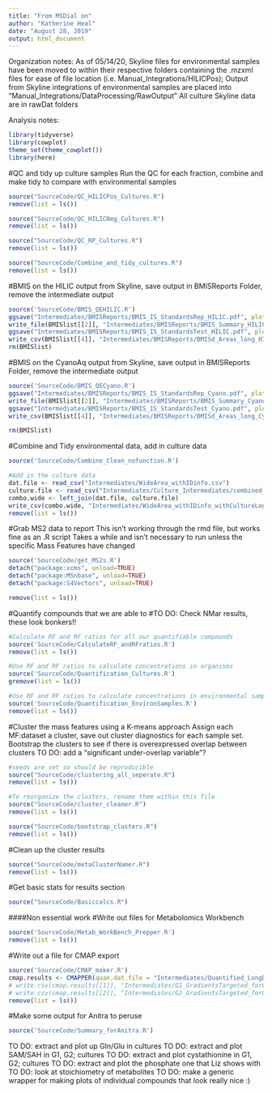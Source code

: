 ```yaml
---
title: "From MSDial on"
author: "Katherine Heal"
date: "August 28, 2019"
output: html_document
---
```

Organization notes:
As of 05/14/20, Skyline files for environmental samples have been moved to within their respective folders containing the .mzxml files for ease of file location (i.e. Manual_Integrations/HILICPos); Output from Skyline integrations of environmental samples are placed into "Manual_Integrations/DataProcessing/RawOutput"
All culture Skyline data are in rawDat folders

Analysis notes:


```r
library(tidyverse)
library(cowplot)
theme_set(theme_cowplot())
library(here)
```

#QC and tidy up culture samples
Run the QC for each fraction, combine and make tidy to compare with environmental samples
```r
source("SourceCode/QC_HILICPos_Cultures.R")
remove(list = ls())

source("SourceCode/QC_HILICNeg_Cultures.R")
remove(list = ls())

source("SourceCode/QC_RP_Cultures.R")
remove(list = ls())

source("SourceCode/Combine_and_tidy_cultures.R")
remove(list = ls())
```

#BMIS on the HILIC output from Skyline, save output in BMISReports Folder, remove the intermediate output
```r
source('SourceCode/BMIS_QEHILIC.R')
ggsave("Intermediates/BMISReports/BMIS_IS_StandardsRep_HILIC.pdf", plot = BMISlist[[1]], device = "pdf", width = 10, height = 10, units = "in")
write_file(BMISlist[[2]], "Intermediates/BMISReports/BMIS_Summary_HILIC.txt")
ggsave("Intermediates/BMISReports/BMIS_IS_StandardsTest_HILIC.pdf", plot = BMISlist[[3]], device = "pdf", width = 10, height = 10, units = "in")
write_csv(BMISlist[[4]], "Intermediates/BMISReports/BMISd_Areas_long_HILIC.csv")
rm(BMISlist)
```

#BMIS on the CyanoAq output from Skyline, save output in BMISReports Folder, remove the intermediate output
```r
source('SourceCode/BMIS_QECyano.R')
ggsave("Intermediates/BMISReports/BMIS_IS_StandardsRep_Cyano.pdf", plot = BMISlist[[1]], device = "pdf", width = 10, height = 10, units = "in")
write_file(BMISlist[[2]], "Intermediates/BMISReports/BMIS_Summary_Cyano.txt")
ggsave("Intermediates/BMISReports/BMIS_IS_StandardsTest_Cyano.pdf", plot = BMISlist[[3]], device = "pdf", width = 10, height = 10, units = "in")
write_csv(BMISlist[[4]], "Intermediates/BMISReports/BMISd_Areas_long_Cyano.csv")

rm(BMISlist)
```

#Combine and Tidy environmental data, add in culture data
```r
source('SourceCode/Combine_Clean_nofunction.R')

#Add in the culture data
dat.file <- read_csv("Intermediates/WideArea_withIDinfo.csv")
culture.file <- read_csv("Intermediates/Culture_Intermediates/combined_wide_LogBioArea.csv")
combo.wide <- left_join(dat.file, culture.file)
write_csv(combo.wide, "Intermediates/WideArea_withIDinfo_withCultureLogBioArea.csv")
remove(list = ls())
```

#Grab MS2 data to report
This isn't working through the rmd file, but works fine as an .R script
Takes a while and isn't necessary to run unless the specific Mass Features have changed
```r
source('SourceCode/get_MS2s.R')
detach("package:xcms", unload=TRUE)
detach("package:MSnbase", unload=TRUE)
detach("package:S4Vectors", unload=TRUE)

remove(list = ls())
```

#Quantify compounds that we are able to
#TO DO: Check NMar results, these look bonkers!!
```r
#Calculate RF and RF ratios for all our quantifiable compounds
source('SourceCode/CalculateRF_andRFratios.R')
remove(list = ls())

#Use RF and RF ratios to calculate concentrations in organisms
source('SourceCode/Quantification_Cultures.R')
gremove(list = ls())

#Use RF and RF ratios to calculate concentrations in environmental samples 
source('SourceCode/Quantification_EnvironSamples.R')
remove(list = ls())
```

#Cluster the mass features using a K-means approach 
Assign each MF:dataset a cluster, save out cluster diagnostics for each sample set.  
Bootstrap the clusters to see if there is overexpressed overlap between clusters
TO DO: add a "significant under-overlap variable"?
```r
#seeds are set so should be reproducible
source("SourceCode/clustering_all_seperate.R") 
remove(list = ls())

#To reorganize the clusters, rename them within this file
source("SourceCode/cluster_cleaner.R")
remove(list = ls())

source("SourceCode/bootstrap_clusters.R")
remove(list = ls())
```

#Clean up the cluster results
```r
source("SourceCode/metaClusterNamer.R")
remove(list = ls())
```


#Get basic stats for results section
```r
source("SourceCode/Basiccalcs.R")
```


####Non essential work
#Write out files for Metabolomics Workbench
```r
source('SourceCode/Metab_WorkBench_Prepper.R')
remove(list = ls())
```

#Write out a file for CMAP export
```r
source('SourceCode/CMAP_maker.R')
cmap.results <- CMAPPER(quan.dat.file = "Intermediates/Quantified_LongDat.csv", metaG1.file = "MetaData/SampInfo_wMetaData_withUTC.csv")
# write.csv(cmap.results[[1]], "Intermediates/G1_GradientsTargeted_forCMAP.csv")
# write.csv(cmap.results[[2]], "Intermediates/G2_GradientsTargeted_forCMAP.csv")
remove(list = ls())
```

#Make some output for Anitra to peruse
```r
source('SourceCode/Summary_forAnitra.R')
```


TO DO: extract and plot up Gln/Glu in cultures
TO DO: extract and plot SAM/SAH in G1, G2; cultures
TO DO: extract and plot cystathionine in G1, G2; cultures
TO DO: extract and plot the phosphate one that Liz shows with 
TO DO: look at stoichiometry of metabolites
TO DO: make a generic wrapper for making plots of individual compounds that look really nice :)




